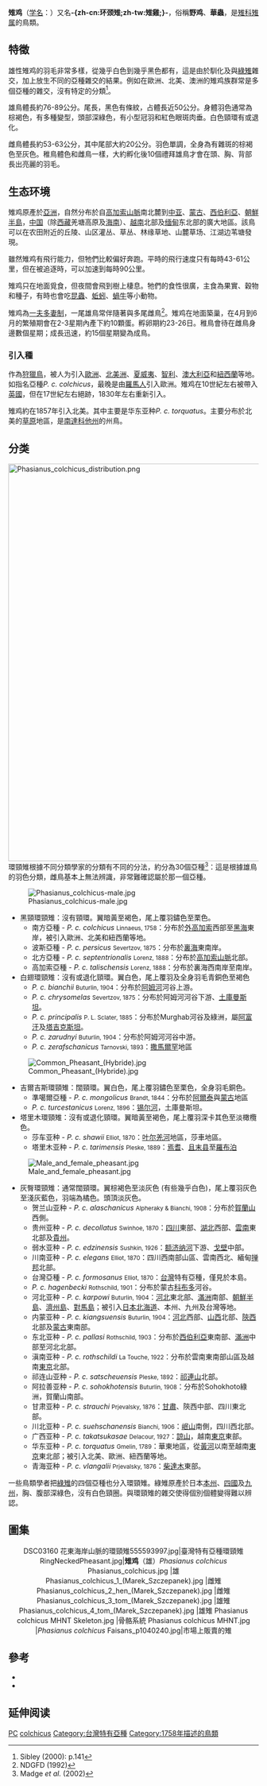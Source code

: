 {{noteTA
|T=zh-cn:雉鸡; zh-tw:環頸雉; 
|1=zh-cn:雉鸡; zh-tw:環頸雉; 
}}
{{Speciesbox
| status = LC
| status_system = iucn3.1
| status_ref = <ref>{{IUCN|id=45100023 |title=''Phasianus colchicus'' |assessors=[[BirdLife_International|BirdLife International]] |assessor-link=BirdLife International |version=2017.3 |year=2016 |accessdate=1 October 2016}} 数据库資料包含說明此物種被編入無危級別的原因</ref>
| image = Pheasant.jpg
| image_width = 250px
| image_caption = 
| image2 = Phasianus colchicus -Rutland Water -female-8.jpg
| image2_width = 250px
| image2_caption = 雄鳥（上）與雌鳥（下）
| genus = Phasianus
| species = colchicus
| authority = [[Linnaeus|Linnaeus]], 1758
| range_map= Phasianus colchicus distribution2.png
| range_map_width= 250px
| range_map_caption= {{legend0|#4C553F|原生地}} {{legend0|#B75A5F|引入地}}
}}

'''雉鸡'''（[[学名|学名]]：{{lang|la|''Phasianus colchicus''}}）又名'''-{zh-cn:环颈雉;zh-tw:雉雞;}-'''，俗稱'''野鸡'''、'''華蟲'''，是[[雉科|雉科]][[雉属|雉属]]的鳥類。

== 特徵 ==
雄性雉鸡的羽毛非常多樣，從幾乎白色到幾乎黑色都有，這是由於馴化及與[[綠雉|綠雉]]雜交，加上放生不同的亞種雜交的結果。例如在歐洲、北美、澳洲的雉鸡族群常是多個亞種的雜交，沒有特定的分類<ref>Sibley (2000): p.141</ref>。

雄鳥體長約76-89公分。尾長，黑色有條紋，占體長近50公分。身體羽色通常為棕褐色，有多種變型，頭部深綠色，有小型冠羽和紅色眼斑肉垂。白色頸環有或退化。

雌鳥體長約53-63公分，其中尾部大約20公分。羽色單調，全身為有雜斑的棕褐色至灰色。稚鳥體色和雌鳥一樣，大約孵化後10個禮拜雄鳥才會在頭、胸、背部長出亮麗的羽毛。

== 生态环境 ==
雉鸡原產於[[亞洲|亞洲]]，自然分布於自[[高加索山脈|高加索山脈]]南北麓到[[中亚|中亚]]、[[蒙古|蒙古]]、[[西伯利亞|西伯利亞]]、[[朝鮮半島|朝鮮半島]]，[[中国|中国]]（除[[西藏|西藏]]羌塘高原及[[海南|海南]]）、[[越南|越南]]北部及[[缅甸|缅甸]]东北部的廣大地區。該鳥可以在农田附近的丘陵、山区灌丛、草丛、林缘草地、山麓草场、江湖边苇塘發現。

雖然雉鸡有飛行能力，但牠們比較偏好奔跑。平時的飛行速度只有每時43-61公里，但在被追逐時，可以加速到每時90公里。

雉鸡只在地面覓食，但夜間會飛到樹上棲息。牠們的食性很廣，主食為果實、穀物和種子，有時也會吃[[昆蟲|昆蟲]]、[[蚯蚓|蚯蚓]]、[[蝸牛|蝸牛]]等小動物。

雉鸡為[[一夫多妻制|一夫多妻制]]，一尾雄鳥常伴隨著與多尾雌鳥<ref>NDGFD (1992)</ref>。雉鸡在地面築巢，在4月到6月的繁殖期會在2-3星期內產下約10顆蛋。孵卵期約23-26日。稚鳥會待在雌鳥身邊數個星期；成長迅速，約15個星期變為成鳥。

=== 引入種 ===
作為[[狩獵鳥|狩獵鳥]]，被人为引入[[歐洲|歐洲]]、[[北美洲|北美洲]]、[[夏威夷|夏威夷]]、[[智利|智利]]、[[澳大利亞|澳大利亞]]和[[紐西蘭|紐西蘭]]等地。如指名亞種''P. c. colchicus''，最晚是由[[羅馬人|羅馬人]]引入歐洲。雉鸡在10世紀左右被帶入[[英國|英國]]，但在17世紀左右絕跡，1830年左右重新引入。

雉鸡約在1857年引入北美。其中主要是华东亚种''P. c. torquatus''。主要分布於北美的[[草原|草原]]地區，是[[南達科他州|南達科他州]]的州鳥。

== 分类 ==
[[File:Phasianus_colchicus_distribution.png|800px]]
環頸雉根據不同分類學家的分類有不同的分法，約分為30個亞種<ref name = madgeetal2002>Madge ''et al.'' (2002)</ref>：這是根據雄鳥的羽色分類，雌鳥基本上無法辨識，非常難確認屬於那一個亞種。

[[File:Phasianus_colchicus-male.jpg|thumb]]
* 黑頸環頸雉：沒有頸環。翼暗黃至褐色，尾上覆羽鏽色至栗色。
** 南方亞種 - ''P. c. colchicus'' <small>Linnaeus, 1758</small>：分布於[[外高加索|外高加索]]西部至[[黑海|黑海]]東岸，被引入歐洲、北美和紐西蘭等地。
** 波斯亞種 - ''P. c. persicus'' <small>Severtzov, 1875</small>：分布於[[裏海|裏海]]東南岸。
** 北方亞種 - ''P. c. septentrionalis'' <small>Lorenz, 1888</small>：分布於[[高加索山脈|高加索山脈]]北部。
** 高加索亞種 - ''P. c. talischensis'' <small>Lorenz, 1888</small>：分布於裏海西南岸至南岸。
* 白翅環頸雉：沒有或退化頸環。翼白色，尾上覆羽及全身羽毛青銅色至褐色
** ''P. c. bianchii'' <small>Buturlin, 1904</small>：分布於[[阿姆河|阿姆河]]河谷上游。
** ''P. c. chrysomelas'' <small>Severtzov, 1875</small>：分布於阿姆河河谷下游、[[土庫曼斯坦|土庫曼斯坦]]。
** ''P. c. principalis'' <small>P. L. Sclater, 1885</small>：分布於Murghab河谷及綠洲，屬[[阿富汗|阿富汗]]及[[塔吉克斯坦|塔吉克斯坦]]。
** ''P. c. zarudnyi'' <small>Buturlin, 1904</small>：分布於阿姆河河谷中游。
** ''P. c. zerafschanicus'' <small>Tarnovski, 1893</small>：[[撒馬爾罕|撒馬爾罕]]地區

[[File:Common_Pheasant_(Hybride).jpg|thumb]]
* 吉爾吉斯環頸雉：闊頸環。翼白色，尾上覆羽鏽色至栗色，全身羽毛銅色。
** 準噶爾亞種 - ''P. c. mongolicus'' <small>Brandt, 1844</small>：分布於[[阿爾泰|阿爾泰]]與[[蒙古|蒙古]]地區
** ''P. c. turcestanicus'' <small>Lorenz, 1896</small>：[[锡尔河|锡尔河]]，土庫曼斯坦。
* 塔里木環頸雉：沒有或退化頸環。翼暗黃至褐色，尾上覆羽深卡其色至淡橄欖色。
** 莎车亚种 - ''P. c. shawii'' <small>Elliot, 1870</small>：[[叶尔羌河|叶尔羌河]]地區，莎車地區。
** 塔里木亚种 - ''P. c. tarimensis'' <small>Pleske, 1889</small>：[[焉耆|焉耆]]、[[且末县|且末县]]至[[羅布泊|羅布泊]]

[[File:Male_and_female_pheasant.jpg|thumb]]
* 灰臀環頸雉：通常闊頸環。翼棕褐色至淡灰色 (有些幾乎白色)，尾上覆羽灰色至淺灰藍色，羽端為橘色。頭頂淡灰色。
** 贺兰山亚种 - ''P. c. alaschanicus'' <small>Alpheraky & Bianchi, 1908</small>：分布於[[賀蘭山|賀蘭山]]西側。
** 贵州亚种 - ''P. c. decollatus'' <small>Swinhoe, 1870</small>：[[四川|四川]]東部、[[湖北|湖北]]西部、[[雲南|雲南]]東北部及[[貴州|貴州]]。
** 弱水亚种 - ''P. c. edzinensis'' <small>Sushkin, 1926</small>：[[额济纳河|额济纳河]]下游、[[戈壁|戈壁]]中部。
** 川南亚种 - ''P. c. elegans'' <small>Elliot, 1870</small>：四川西南部山區、雲南西北、緬甸[[掸邦|掸邦]]北部。
** 台灣亞種 - ''P. c. formosanus'' <small>Elliot, 1870</small>：[[台灣|台灣]]特有亞種，僅見於本島。
** ''P. c. hagenbecki'' <small>Rothschild, 1901</small>：分布於蒙古[[科布多|科布多]]河谷。
** 河北亚种 - ''P. c. karpowi'' <small>Buturlin, 1904</small>：[[河北|河北]]東北部、[[滿洲|滿洲]]南部、[[朝鮮半島|朝鮮半島]]、[[濟州島|濟州島]]、[[對馬島|對馬島]]；被引入[[日本|日本]][[北海道|北海道]]、本州、九州及台灣等地。
** 内蒙亚种 - ''P. c. kiangsuensis'' <small>Buturlin, 1904</small>：[[河北|河北]]西部、[[山西|山西]]北部、[[陝西|陝西]]北部及[[蒙古|蒙古]]東南部。
** 东北亚种 - ''P. c. pallasi'' <small>Rothschild, 1903</small>：分布於[[西伯利亞|西伯利亞]]東南部、[[滿洲|滿洲]]中部至河北北部。
** 滇南亚种 - ''P. c. rothschildi'' <small>La Touche, 1922</small>：分布於雲南東南部山區及越南[[東京_(越南)|東京]]北部。
** 祁连山亚种 - ''P. c. satscheuensis'' <small>Pleske, 1892</small>：[[祁連山|祁連山]]北部。
** 阿拉善亚种 - ''P. c. sohokhotensis'' <small>Buturlin, 1908</small>：分布於Sohokhoto綠洲，賀蘭山南部。
** 甘肃亚种 - ''P. c. strauchi'' <small>Prjevalsky, 1876</small>：[[甘肅|甘肅]]、陝西中部、四川東北部。
** 川北亚种 - ''P. c. suehschanensis'' <small>Bianchi, 1906</small>：[[岷山|岷山]]南側，四川西北部。
** 广西亚种 - ''P. c. takatsukasae'' <small>Delacour, 1927</small>：[[諒山|諒山]]，越南[[東京_(越南)|東京]]東部。
** 华东亚种 - ''P. c. torquatus'' <small>Gmelin, 1789</small>：華東地區，從[[黃河|黃河]]以南至越南[[東京_(越南)|東京]]東北部；被引入北美、歐洲、紐西蘭等地。
** 青海亚种 - ''P. c. vlangalii'' <small>Prjevalsky, 1876</small>：[[柴達木|柴達木]]東部。

一些鳥類學者把[[綠雉|綠雉]]的四個亞種也分入環頸雉。綠雉原產於日本[[本州|本州]]、[[四國|四國]]及[[九州_(日本)|九州]]，胸、腹部深綠色，沒有白色頸圈。與環頸雉的雜交使得個別個體變得難以辨認。

== 圖集 ==
<center>
<gallery>
DSC03160 花東海岸山脈的環頸雉555593997.jpg|臺灣特有亞種環頸雉
RingNeckedPheasant.jpg|'''雉鸡'''（雄）''Phasianus colchicus''
Phasianus_colchicus.jpg |雄
Phasianus_colchicus_1_(Marek_Szczepanek).jpg |雌雉
Phasianus_colchicus_2_hen_(Marek_Szczepanek).jpg |雌雉
Phasianus_colchicus_3_tom_(Marek_Szczepanek).jpg |雄雉
Phasianus_colchicus_4_tom_(Marek_Szczepanek).jpg |雄雉
Phasianus colchicus MHNT Skeleton.jpg |骨骼系統
Phasianus colchicus MHNT.jpg |'' Phasianus colchicus ''
Faisans_p1040240.jpg|市場上販賣的雉
</gallery>
</center>

== 參考 ==
{{reflist}}
* {{IUCN2006|assessors=BirdLife International|year=2004|id=47076|title=Phasianus colchicus|downloaded=2007年3月10日}}
* {{ITIS|ID=175905|taxon=''Phasianus colchicus''|downloaded=2007年3月12日}}

== 延伸阅读 ==
{{Wikisource further reading}}
{{commons|Phasianus colchicus|雉鸡}}

{{Authority control}}
{{Taxonbar|from=Q25432}}

[[Category:IUCN红色名录无危物种|PC]]
[[Category:雉属|colchicus]]
[[Category:台灣特有亞種|Category:台灣特有亞種]]
[[Category:1758年描述的鳥類|Category:1758年描述的鳥類]]